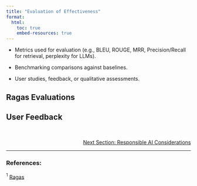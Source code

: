 ```yaml
---
title: "Evaluation of Effectiveness"
format:
  html:
    toc: true
    embed-resources: true
---
```



- Metrics used for evaluation (e.g., BLEU, ROUGE, MRR, Precision/Recall for retrieval, perplexity for LLMs).

- Benchmarking comparisons against baselines.

- User studies, feedback, or qualitative assessments.

## Ragas Evaluations



## User Feedback



<br>
<!-- Reference to next section -->
<div style="text-align: right; font-size: 14px;">
  <a href="2_data.html">Next Section: Responsible AI Considerations</a>
</div>


---

### References:

${^1}$ [Ragas](https://docs.ragas.io/en/stable/)